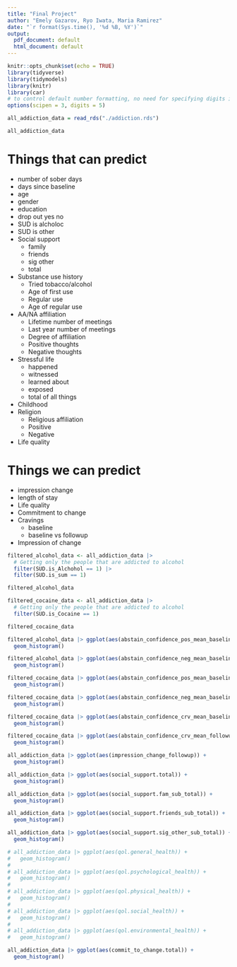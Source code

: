```yaml
---
title: "Final Project"
author: "Emely Gazarov, Ryo Iwata, Maria Ramirez"
date: "`r format(Sys.time(), '%d %B, %Y')`"
output:
  pdf_document: default
  html_document: default
---
```


```r
knitr::opts_chunk$set(echo = TRUE)
library(tidyverse)
library(tidymodels)
library(knitr)
library(car)
# to control default number formatting, no need for specifying digits in kable.
options(scipen = 3, digits = 5) 
```

```r
all_addiction_data = read_rds("./addiction.rds")
```

```r
all_addiction_data
```

# Things that can predict
- number of sober days
- days since baseline
- age
- gender
- education
- drop out yes no
- SUD is alcholoc
- SUD is other
- Social support
  - family
  - friends
  - sig other
  - total
- Substance use history
  - Tried tobacco/alcohol
  - Age of first use
  - Regular use
  - Age of regular use
- AA/NA affiliation
  - Lifetime number of meetings
  - Last year number of meetings
  - Degree of affiliation
  - Positive thoughts
  - Negative thoughts
- Stressful life
  - happened
  - witnessed
  - learned about
  - exposed
  - total of all things
- Childhood
- Religion
  - Religious affiliation
  - Positive
  - Negative
- Life quality

# Things we can predict
- impression change
- length of stay
- Life quality
- Commitment to change
- Cravings
  - baseline
  - baseline vs followup
- Impression of change

```r
filtered_alcohol_data <- all_addiction_data |>
  # Getting only the people that are addicted to alcohol
  filter(SUD.is_Alchohol == 1) |>
  filter(SUD.is_sum == 1) 

filtered_alcohol_data

filtered_cocaine_data <- all_addiction_data |>
  # Getting only the people that are addicted to alcohol
  filter(SUD.is_Cocaine == 1)

filtered_cocaine_data

```

```r
filtered_alcohol_data |> ggplot(aes(abstain_confidence_pos_mean_baseline)) +
  geom_histogram()

filtered_alcohol_data |> ggplot(aes(abstain_confidence_neg_mean_baseline)) +
  geom_histogram()
```

```r
filtered_cocaine_data |> ggplot(aes(abstain_confidence_pos_mean_baseline)) +
  geom_histogram()

filtered_cocaine_data |> ggplot(aes(abstain_confidence_neg_mean_baseline)) +
  geom_histogram()

filtered_cocaine_data |> ggplot(aes(abstain_confidence_crv_mean_baseline)) +
  geom_histogram()

filtered_cocaine_data |> ggplot(aes(abstain_confidence_crv_mean_followup)) +
  geom_histogram()
```

```r
all_addiction_data |> ggplot(aes(impression_change_followup)) +
  geom_histogram()
```

```r
all_addiction_data |> ggplot(aes(social_support.total)) +
  geom_histogram() 

all_addiction_data |> ggplot(aes(social_support.fam_sub_total)) +
  geom_histogram() 

all_addiction_data |> ggplot(aes(social_support.friends_sub_total)) +
  geom_histogram() 

all_addiction_data |> ggplot(aes(social_support.sig_other_sub_total)) +
  geom_histogram() 
```

```r
# all_addiction_data |> ggplot(aes(qol.general_health)) +
#   geom_histogram()
# 
# all_addiction_data |> ggplot(aes(qol.psychological_health)) +
#   geom_histogram()
# 
# all_addiction_data |> ggplot(aes(qol.physical_health)) +
#   geom_histogram()
# 
# all_addiction_data |> ggplot(aes(qol.social_health)) +
#   geom_histogram()
# 
# all_addiction_data |> ggplot(aes(qol.environmental_health)) +
#   geom_histogram()
```

```r
all_addiction_data |> ggplot(aes(commit_to_change.total)) +
  geom_histogram()
```